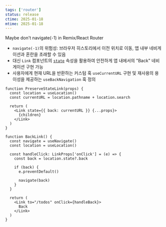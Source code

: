 ```yaml
---
tags: ['router']
status: release
ctime: 2025-01-18
mtime: 2025-01-18
---
```



<QuoteLink url="https://programmingarehard.com/2025/01/13/maybe-dont-navigate-1.html/">
Maybe don't navigate(-1) in Remix/React Router
</QuoteLink>

- `navigate(-1)`의 위험성: 브라우저 히스토리에서 이전 위치로 이동, 앱 내부 네비게이션과 혼란을 초래할 수 있음
- 대신 `Link` 컴포넌트의 [`state`](https://api.reactrouter.com/v7/interfaces/react_router.LinkProps.html#state) 속성을 활용하여 안전하게 앱 내에서의 "Back" 네비게이션 구현 가능
- 사용자에게 현재 URL을 반환하는 커스텀 훅 `useCurrentURL` 구현 및 재사용의 용이성을 제공하는 `useBackNavigation` 훅 정의

```tsx
function PreserveStateLink(props) {
  const location = useLocation()
  const currentURL = location.pathname + location.search

  return (
    <Link state={{ back: currentURL }} {...props}>
      {children}
    </Link>
  )
}

function BackLink() {
  const navigate = useNavigate()
  const location = useLocation()

  const handleClick: LinkProps['onClick'] = (e) => {
    const back = location.state?.back

    if (back) {
      e.preventDefault()

      navigate(back)
    }
  }

  return (
    <Link to="/todos" onClick={handleBack}>
      Back
    </Link>
  )
}
```
